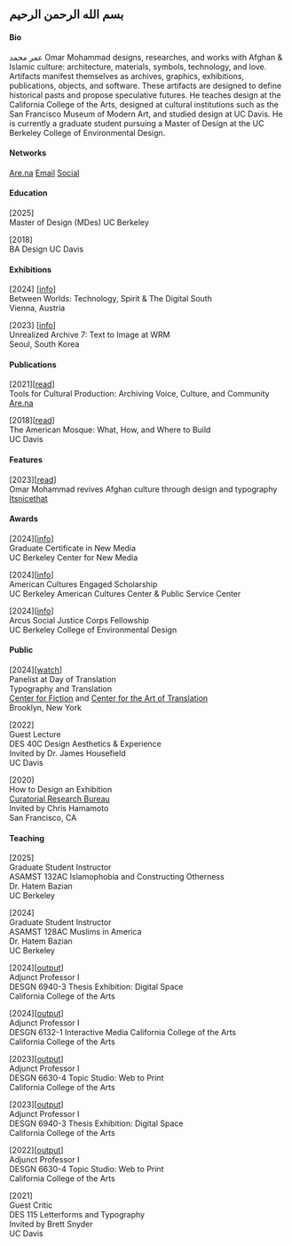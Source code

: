 ## بسم الله الرحمن الرحيم

#### Bio
عمر محمد Omar Mohammad designs, researches, and works with Afghan & Islamic culture: architecture, materials, symbols, technology, and love. Artifacts manifest themselves as archives, graphics, exhibitions, publications, objects, and software. These artifacts are designed to define historical pasts and propose speculative futures. He teaches design at the California College of the Arts, designed at cultural institutions such as the San Francisco Museum of Modern Art, and studied design at UC Davis. He is currently a graduate student pursuing a Master of Design at the UC Berkeley College of Environmental Design.

#### Networks
[Are.na](https://www.are.na/omar-mhmmd/channels)
[Email](mailto:omar.mhmmd@gmail.com)
[Social](https://www.instagram.com/omarmhmmd1/)

#### Education
[2025]  
Master of Design (MDes) UC Berkeley  

[2018]  
BA Design UC Davis

#### Exhibitions 
[2024] [[info](https://weloveschool.org/performative-screenings/between-worlds)]    
Between Worlds: Technology, Spirit & The Digital South  
Vienna, Austria

[2023] [[info](https://unrealizedarchive.com/text-to-image/omar-mohammad/)]    
Unrealized Archive 7: Text to Image at WRM﻿  
Seoul, South Korea   

#### Publications 
[2021][[read](https://www.are.na/editorial/tools-for-cultural-production-the-practice-of-preserving-voice-culture-and)]   
Tools for Cultural Production: Archiving Voice, Culture, and Community  
[Are.na](https://www.are.na/)

[2018][[read](https://prizedwriting.ucdavis.edu/sites/g/files/dgvnsk15806/files/media/documents/17%E2%80%9318%20MOHAMMAD.pdf)]  
The American Mosque: What, How, and Where to Build   
UC Davis 

#### Features 
[2023][[read](https://www.itsnicethat.com/articles/omar-mohammad-bamyan-project-graphic-design-250423)]   
Omar Mohammad revives Afghan culture through design and typography   
[Itsnicethat](https://www.itsnicethat.com/) 

#### Awards
[2024][[info](https://bcnm.berkeley.edu/academics/31/certificate-in-new-media)]  
Graduate Certificate in New Media  
UC Berkeley Center for New Media

[2024][[info](https://americancultures.berkeley.edu/node/543)]  
American Cultures Engaged Scholarship  
UC Berkeley American Cultures Center & Public Service Center  

[2024][[info](https://ced.berkeley.edu/awards/arcus-social-justice-corps-asjc-fellowship)]  
Arcus Social Justice Corps Fellowship  
UC Berkeley College of Environmental Design

#### Public
[2024][[watch](https://www.youtube.com/live/aCglHCuxTLQ)]   
Panelist at Day of Translation  
Typography and Translation  
[Center for Fiction](https://centerforfiction.org/event/2024-day-of-translation/) and [Center for the Art of Translation](https://www.catranslation.org/event/day-of-translation-2024/)   
Brooklyn, New York

[2022]  
Guest Lecture   
DES 40C Design Aesthetics & Experience   
Invited by Dr. James Housefield  
UC Davis  

[2020]  
How to Design an Exhibition    
[Curatorial Research Bureau](https://www.curatorialresearchbureau.org/)  
Invited by Chris Hamamoto   
San Francisco, CA

#### Teaching
[2025]    
Graduate Student Instructor  
ASAMST 132AC Islamophobia and Constructing Otherness  
Dr. Hatem Bazian   
UC Berkeley

[2024]    
Graduate Student Instructor  
ASAMST 128AC Muslims in America  
Dr. Hatem Bazian   
UC Berkeley

[2024][[output](https://mfadesign2024.cca.edu/)]  
Adjunct Professor I  
DESGN 6940-3 Thesis Exhibition: Digital Space  
California College of the Arts  

[2024][[output](https://www.are.na/omar-mhmmd/student-work-rmrec15lg5g)]  
Adjunct Professor I  
DESGN 6132-1 Interactive Media California College of the Arts  
California College of the Arts  

[2023][[output](https://www.are.na/omar-mhmmd/student-work-rmrec15lg5g)]  
Adjunct Professor I  
DESGN 6630-4 Topic Studio: Web to Print     
California College of the Arts

[2023][[output](https://mfadesign2023.cca.edu/)]  
Adjunct Professor I  
DESGN 6940-3 Thesis Exhibition: Digital Space     
California College of the Arts

[2022][[output](https://www.are.na/omar-mhmmd/student-work-rmrec15lg5g)]  
Adjunct Professor I  
DESGN 6630-4 Topic Studio: Web to Print     
California College of the Arts

[2021]  
Guest Critic  
DES 115 Letterforms and Typography   
Invited by Brett Snyder  
UC Davis




